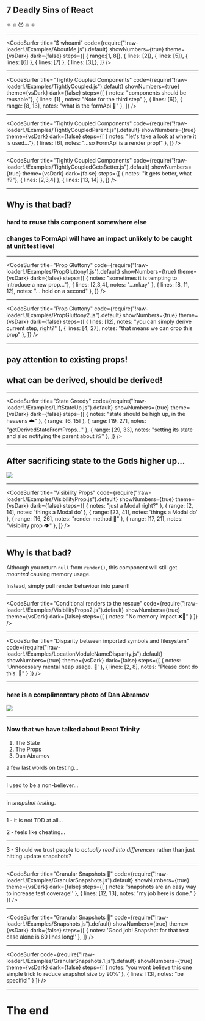 
## 7 Deadly Sins of React 
⚛ 🔥 😈 🔥 ⚛

---

<CodeSurfer
  title="$ whoami"
  code={require("!raw-loader!./Examples/AboutMe.js").default}
  showNumbers={true}
  theme={vsDark}
  dark={false}
  steps={[
    { range:[1, 8]},
    { lines: [2]},
    { lines: [5]},
    { lines: [6] },
    { lines: [7] },
    { lines: [3],},
  ]}
/>

---

<CodeSurfer
  title="Tightly Coupled Components"
  code={require("!raw-loader!./Examples/TightlyCoupled.js").default}
  showNumbers={true}
  theme={vsDark}
  dark={false}
  steps={[
    { notes: "components should be reusable"},
    { lines: [1] , notes: "Note for the third step" },
    { lines: [6]},
    { range: [8, 13], notes: "what is the formApi 🤔" },
  ]}
/>

---

<CodeSurfer
  title="Tightly Coupled Components"
  code={require("!raw-loader!./Examples/TightlyCoupledParent.js").default}
  showNumbers={true}
  theme={vsDark}
  dark={false}
  steps={[
    { notes: "let's take a look at where it is used..."},
    { lines: [6], notes: "...so FormApi is a render prop!" },
  ]}
/>

---

<CodeSurfer
  title="Tightly Coupled Components"
  code={require("!raw-loader!./Examples/TightlyCoupledGetsBetter.js").default}
  showNumbers={true}
  theme={vsDark}
  dark={false}
  steps={[
    { notes: "it gets better, what if?"},
    { lines: [2,3,4] },
    { lines: [13, 14] },
  ]}
/>

---

## Why is that bad?

### hard to reuse this component somewhere else
### changes to FormApi will have an impact unlikely to be caught at unit test level

---

<CodeSurfer
  title="Prop Gluttony"
  code={require("!raw-loader!./Examples/PropGluttony1.js").default}
  showNumbers={true}
  theme={vsDark}
  dark={false}
  steps={[
    { notes: "sometimes it is tempting to introduce a new prop..."},
    { lines: [2,3,4], notes: "...mkay" },
    { lines: [8, 11, 12], notes: "... hold on a second" },
  ]}
/>

---

<CodeSurfer
  title="Prop Gluttony"
  code={require("!raw-loader!./Examples/PropGluttony2.js").default}
  showNumbers={true}
  theme={vsDark}
  dark={false}
  steps={[
    { lines: [12], notes: "you can simply derive current step, right?" },
    { lines: [4, 27], notes: "that means we can drop this prop" },
  ]}
/>

---

## pay attention to existing props!
## what can be derived, should be derived!

---

<CodeSurfer
  title="State Greedy"
  code={require("!raw-loader!./Examples/LiftStateUp.js").default}
  showNumbers={true}
  theme={vsDark}
  dark={false}
  steps={[
    { notes: "state should be high up, in the heavens ☁️" },
    { range: [6, 15] },
    { range: [19, 27], notes: "getDerivedStateFromProps..." },
    { range: [29, 33], notes: "setting its state and also notifying the parent about it?" },
  ]}
/>

---

<div style={{height: 'auto'}}>
  <h2>After sacrificing state to the Gods higher up...</h2>
  <img style={ {objectFit: "cover", height: "70vh"}} src={'./images/refactor.png'}></img>
</div>

---

<CodeSurfer
  title="Visibility Props"
  code={require("!raw-loader!./Examples/VisibilityProp.js").default}
  showNumbers={true}
  theme={vsDark}
  dark={false}
  steps={[
    { notes: "just a Modal right?" },
    { range: [2, 14], notes: 'things a Modal do' },
    { range: [23, 41], notes: 'things a Modal do' },
    { range: [16, 26], notes: "render method 🔎" },
    { range: [17, 21], notes: "visibility prop 👁️" },
  ]}
/>

---

## Why is that bad?

Although you return `null` from `render()`, this component will still get *mounted* causing memory usage.

Instead, simply pull render behaviour into parent!

---

<CodeSurfer
  title="Conditional renders to the rescue"
  code={require("!raw-loader!./Examples/VisibilityProps2.js").default}
  showNumbers={true}
  theme={vsDark}
  dark={false}
  steps={[
    { notes: "No memory impact ❌🤖" }
  ]}
/>

---

<CodeSurfer
  title="Disparity between imported symbols and filesystem"
  code={require("!raw-loader!./Examples/LocationModuleNameDisparity.js").default}
  showNumbers={true}
  theme={vsDark}
  dark={false}
  steps={[
    { notes: 'Unnecessary mental heap usage. 🧠' },
    { lines: [2, 8], notes: "Please dont do this. 🙏" }
  ]}
/>

---

<div style={{height: 'auto'}}>
  <h3>here is a complimentary photo of Dan Abramov</h3>
  <img style={ {objectFit: "cover", height: "70vh"}} src={'./images/dan.jpg'}></img>
</div>

---

### Now that we have talked about React Trinity

1. The State
2. The Props
3. Dan Abramov

a few last words on testing...

---

I used to be a non-believer...

---

in *snapshot testing.*

---

1 - it is not TDD at all...

2 - feels like cheating...

---

3 - Should we trust people to *actually read into differences* rather than just hitting update snapshots?

---

<CodeSurfer
  title="Granular Snapshots 🔬"
  code={require("!raw-loader!./Examples/GranularSnapshots.js").default}
  showNumbers={true}
  theme={vsDark}
  dark={false}
  steps={[
    { notes: 'snapshots are an easy way to increase test coverage!' },
    { lines: [12, 13], notes: "my job here is done." }
  ]}
/>

---

<CodeSurfer
  title="Granular Snapshots 🔬"
  code={require("!raw-loader!./Examples/Snapshots.js").default}
  showNumbers={true}
  theme={vsDark}
  dark={false}
  steps={[
    { notes: 'Good job! Snapshot for that test case alone is 60 lines long!' },
  ]}
/>

---

<CodeSurfer
  code={require("!raw-loader!./Examples/GranularSnapshots.1.js").default}
  showNumbers={true}
  theme={vsDark}
  dark={false}
  steps={[
    { notes: 'you wont believe this one simple trick to reduce snapshot size by 90%' },
    { lines: [13], notes: "be specific!" }
  ]}
/>


---


## <Demo />

# The end